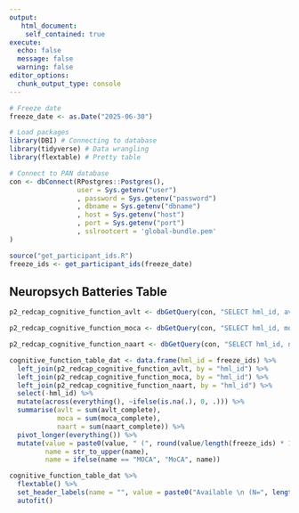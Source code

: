 ---
output:
   html_document:
    self_contained: true
execute:
  echo: false
  message: false
  warning: false
editor_options: 
  chunk_output_type: console
---

```{r setup}

# Freeze date
freeze_date <- as.Date("2025-06-30")

# Load packages
library(DBI) # Connecting to database
library(tidyverse) # Data wrangling
library(flextable) # Pretty table

# Connect to PAN database
con <- dbConnect(RPostgres::Postgres(),
                 user = Sys.getenv("user")
                 , password = Sys.getenv("password")
                 , dbname = Sys.getenv("dbname")
                 , host = Sys.getenv("host")
                 , port = Sys.getenv("port")
                 , sslrootcert = 'global-bundle.pem'
)

source("get_participant_ids.R")
freeze_ids <- get_participant_ids(freeze_date)

```

## Neuropsych Batteries Table

```{r pull-data}

p2_redcap_cognitive_function_avlt <- dbGetQuery(con, "SELECT hml_id, avlt_complete FROM p2_redcap_cognitive_function_avlt")

p2_redcap_cognitive_function_moca <- dbGetQuery(con, "SELECT hml_id, moca_complete FROM p2_redcap_cognitive_function_moca")

p2_redcap_cognitive_function_naart <- dbGetQuery(con, "SELECT hml_id, naart_complete FROM p2_redcap_cognitive_function_naart")

```

```{r wrangle-data}

cognitive_function_table_dat <- data.frame(hml_id = freeze_ids) %>%
  left_join(p2_redcap_cognitive_function_avlt, by = "hml_id") %>%
  left_join(p2_redcap_cognitive_function_moca, by = "hml_id") %>%
  left_join(p2_redcap_cognitive_function_naart, by = "hml_id") %>%
  select(-hml_id) %>%
  mutate(across(everything(), ~ifelse(is.na(.), 0, .))) %>%
  summarise(avlt = sum(avlt_complete),
            moca = sum(moca_complete),
            naart = sum(naart_complete)) %>%
  pivot_longer(everything()) %>%
  mutate(value = paste0(value, " (", round(value/length(freeze_ids) * 100, 2), "%)"),
         name = str_to_upper(name),
         name = ifelse(name == "MOCA", "MoCA", name))

```

```{r create-table}

cognitive_function_table_dat %>%
  flextable() %>%
  set_header_labels(name = "", value = paste0("Available \n (N=", length(freeze_ids),")")) %>%
  autofit()

```